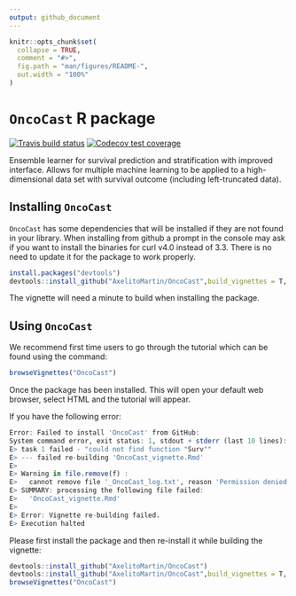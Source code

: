 ```yaml
---
output: github_document
---
```


```r
knitr::opts_chunk$set(
  collapse = TRUE,
  comment = "#>",
  fig.path = "man/figures/README-",
  out.width = "100%"
)
```

# `OncoCast` R package

<!-- badges: start -->
[![Travis build status](https://travis-ci.com/AxelitoMartin/OncoCast.svg?branch=development)](https://travis-ci.org/AxelitoMartin/OncoCast)
[![Codecov test coverage](https://codecov.io/gh/AxelitoMartin/OncoCast/branch/development/graph/badge.svg)](https://codecov.io/gh/AxelitoMartin/OncoCast?branch=development)
<!-- badges: end -->


Ensemble learner for survival prediction and stratification with improved interface. Allows for multiple machine learning to be applied to a high-dimensional data set with survival outcome (including left-truncated data).

## Installing `OncoCast`

`OncoCast` has some dependencies that will be installed if they are not found in your library. When installing from github a prompt in the console may ask if you want to install the binaries for curl v4.0 instead of 3.3. There is no need to update it for the package to work properly.

``` r
install.packages("devtools")
devtools::install_github("AxelitoMartin/OncoCast",build_vignettes = T, build_manual=T)
```
The vignette will need a minute to build when installing the package.

## Using `OncoCast` 

We recommend first time users to go through the tutorial which can be found using the command:

``` r
browseVignettes("OncoCast")
```
Once the package has been installed. This will open your default web browser, select HTML and the tutorial will appear.

If you have the following error:

``` r
Error: Failed to install 'OncoCast' from GitHub:
System command error, exit status: 1, stdout + stderr (last 10 lines):
E> task 1 failed - "could not find function "Surv""
E> --- failed re-building 'OncoCast_vignette.Rmd'
E>
E> Warning in file.remove(f) :
E>   cannot remove file '_OncoCast_log.txt', reason 'Permission denied'
E> SUMMARY: processing the following file failed:
E>   'OncoCast_vignette.Rmd'
E>
E> Error: Vignette re-building failed.
E> Execution halted
```

Please first install the package and then re-install it while building the vignette:

``` r
devtools::install_github("AxelitoMartin/OncoCast")
devtools::install_github("AxelitoMartin/OncoCast",build_vignettes = T, build_manual=T,force = T)
browseVignettes("OncoCast")
```
